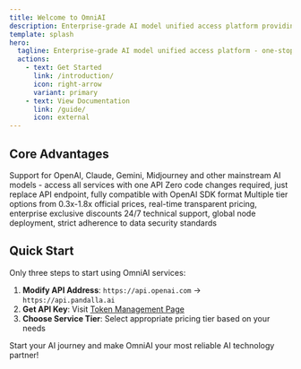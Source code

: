 ```yaml
---
title: Welcome to OmniAI
description: Enterprise-grade AI model unified access platform providing stable, efficient, and economical AI capability access solutions
template: splash
hero:
  tagline: Enterprise-grade AI model unified access platform - one-stop access to world's top AI services
  actions:
    - text: Get Started
      link: /introduction/
      icon: right-arrow
      variant: primary
    - text: View Documentation
      link: /guide/
      icon: external
---
```



## Core Advantages

<CardGrid stagger>
	<Card title="🌐 Full Model Coverage" icon="open-book">
		Support for OpenAI, Claude, Gemini, Midjourney and other mainstream AI models - access all services with one API
	</Card>
	<Card title="🚀 Simple Integration" icon="add-document">
		Zero code changes required, just replace API endpoint, fully compatible with OpenAI SDK format
	</Card>
	<Card title="💰 Cost Optimization" icon="setting">
		Multiple tier options from 0.3x-1.8x official prices, real-time transparent pricing, enterprise exclusive discounts
	</Card>
	<Card title="🛡️ Enterprise Assurance" icon="rocket">
		24/7 technical support, global node deployment, strict adherence to data security standards
	</Card>
</CardGrid>

## Quick Start

Only three steps to start using OmniAI services:

1. **Modify API Address**: `https://api.openai.com` → `https://api.pandalla.ai`
2. **Get API Key**: Visit [Token Management Page](https://api.pandalla.ai/token)
3. **Choose Service Tier**: Select appropriate pricing tier based on your needs

Start your AI journey and make OmniAI your most reliable AI technology partner!